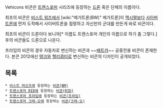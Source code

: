 Vehicons
비콘은 [[트랜스포머]] 시리즈에 등장하는 [[드론]] 혹은 단체의 이름이다.

최초의 비콘은 [[비스트 워즈]]에서 [wiki:"메가트론(BW)" 메가트론]이 [[맥시멀]]보다 [[사이버트론]]에 먼저 도착해서 사이버트론을 점령하고 자신만의 군대를 만든게 바로 비콘이다.

최초의 비콘이 드론이다 보니까[* 이름도 트랜스포머 개인의 이름으로 하기 좀 그렇다.] 후의 비콘들도 드론으로 나온다.

프라임의 비콘의 경우 자동차로 변신하는 비콘과 ~~[[배트카]]~~ 공중전용 비콘이 존재한다. 본콘 2012에선 [[탱크]]와 [[헬리콥터]]로 변신하는 비콘의 디자인이 공개되었다.

== 목록 ==
 * [[비스트 머신즈]]에 등장하는 [[비콘(BM)]]
 * [[트랜스포머 RID]]에 등장하는 [[비콘(RID)]]
 * [[트랜스포머 프라임]]에 등장하는 [[비콘(프라임)]]
 * [[트랜스포머 크레-오]]에 등장하는 [[비콘(크레-오)]]
